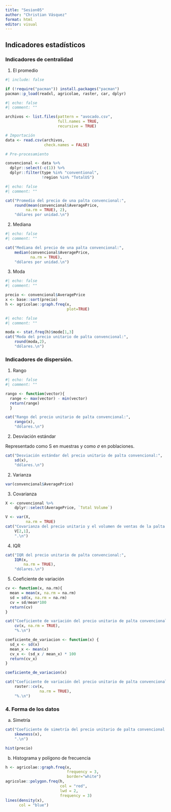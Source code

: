 ---
title: "Sesion05"
author: "Christian Vásquez"
format: html
editor: visual
---

## Indicadores estadísticos

### Indicadores de centralidad

1. El promedio

```{r}
#| include: false

if (!require("pacman")) install.packages("pacman")
pacman::p_load(readxl, agricolae, raster, car, dplyr)
```

```{r}
#| echo: false
#| comment: ""

archivos <- list.files(pattern = "avocado.csv", 
                       full.names = TRUE,
                       recursive = TRUE)

# Importación
data <- read.csv(archivos, 
                 check.names = FALSE)

# Pre-procesamiento

convencional <- data %>%
  dplyr::select(-c(1)) %>%
  dplyr::filter(type %in% "conventional",
                !region %in% "TotalUS")

```

```{r}
#| echo: false
#| comment: ""

cat("Promedio del precio de una palta convencional:",
    round(mean(convencional$AveragePrice,
         na.rm = TRUE), 2),
    "dólares por unidad.\n")
```
2. Mediana

```{r}
#| echo: false
#| comment: ""

cat("Mediana del precio de una palta convencional:",
    median(convencional$AveragePrice,
           na.rm = TRUE),
    "dólares por unidad.\n")
```

3. Moda

```{r}
#| echo: false
#| comment: ""

precio <- convencional$AveragePrice
x <- base::sort(precio)
h <- agricolae::graph.freq(x,
                           plot=TRUE)
```

```{r}
#| echo: false
#| comment: ""

moda <- stat.freq(h)$mode[1,3]
cat("Moda del precio unitario de palta convencional:",
    round(moda,2),
    "dólares.\n")
```

### Indicadores de dispersión.

1. Rango

```{r}
#| echo: false
#| comment: ""

rango <- function(vector){
  range <- max(vector) - min(vector)
  return(range)
  }

cat("Rango del precio unitario de palta convencional:",
    rango(x),
    "dólares.\n")
```

2. Desviación estándar

Representado como S en muestras y como $\sigma$ en poblaciones.

```{r}
cat("Desviación estándar del precio unitario de palta convencional:",
    sd(x),
    "dólares.\n")
```

2. Varianza

```{r}
var(convencional$AveragePrice)
```
3. Covarianza

```{r}
X <- convencional %>%
    dplyr::select(AveragePrice, `Total Volume`)
```

```{r}
V <- var(X,
         na.rm = TRUE)
cat("Covarianza del precio unitario y el volumen de ventas de la palta convencional:",
    V[2,1],
    ".\n")
```

4. IQR

```{r}
cat("IQR del precio unitario de palta convencional:",
    IQR(x,
        na.rm = TRUE),
    "dólares.\n")
```
5. Coeficiente de variación

```{r}
cv <- function(x, na.rm){
  mean = mean(x, na.rm = na.rm)
  sd = sd(x, na.rm = na.rm)
  cv = sd/mean*100
  return(cv)
}

cat("Coeficiente de variación del precio unitario de palta convencional:",
    cv(x, na.rm = TRUE),
    "%.\n")
```
```{r}
coeficiente_de_variacion <- function(x) {
  sd_x <- sd(x)
  mean_x <- mean(x)
  cv_x <- (sd_x / mean_x) * 100
  return(cv_x)
}

coeficiente_de_variacion(x)
```

```{r}
cat("Coeficiente de variación del precio unitario de palta convencional:",
    raster::cv(x,
               na.rm = TRUE),
    "%.\n")
```

### 4. Forma de los datos

a. Simetría

```{r}
cat("Coeficiente de simetría del precio unitario de palta convencional:",
    skewness(x),
    ".\n")
```

```{r}
hist(precio)
```

b. Histograma y polígono de frecuencia

```{r}
h <- agricolae::graph.freq(x,
                           frequency = 3,
                           border="white")
agricolae::polygon.freq(h,
                        col = "red",
                        lwd = 2,
                        frequency = 3)
lines(density(x),
      col = "blue")
```

